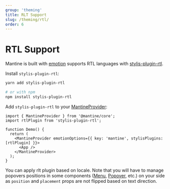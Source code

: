 ```yaml
---
group: 'theming'
title: RLT Support
slug: /theming/rtl/
order: 6
---
```


# RTL Support

Mantine is built with [emotion](https://emotion.sh) supports RTL languages with [stylis-plugin-rtl](https://github.com/styled-components/stylis-plugin-rtl).

Install `stylis-plugin-rtl`:

```bash
yarn add stylis-plugin-rtl

# or with npm
npm install stylis-plugin-rtl
```

Add `stylis-plugin-rtl` to your [MantineProvider](/theming/mantine-provider/):

```tsx
import { MantineProvider } from '@mantine/core';
import rtlPlugin from 'stylis-plugin-rtl';

function Demo() {
  return (
    <MantineProvider emotionOptions={{ key: 'mantine', stylisPlugins: [rtlPlugin] }}>
      <App />
    </MantineProvider>
  );
}
```

You can apply rlt plugin based on locale. Note that you will have to manage popovers positions in some
components ([Menu](/core/menu/), [Popover](/core/popover/), etc.) on your side as `position` and `placement`
props are not flipped based on text direction.
